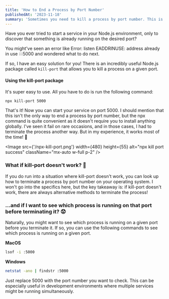 ```yaml
---
title: 'How to End a Process by Port Number'
publishedAt: '2023-11-18'
summary: 'Sometimes you need to kill a process by port number. This is how you do it.'
---
```


Have you ever tried to start a service in your Node.js environment, only to discover that something is already running on the desired port?

You might've seen an error like Error: listen EADDRINUSE: address already in use :::5000 and wondered what to do next.

If so, I have an easy solution for you! There is an incredibly useful Node.js package called `kill-port` that allows you to kill a process on a given port.

#### Using the kill-port package

It's super easy to use. All you have to do is run the following command:

```bash
npx kill-port 5000
```

That's it! Now you can start your service on port 5000. I should mention that this isn't the only way to end a process by port number, but the npx command is quite convenient as it doesn't require you to install anything globally. I've seen it fail on rare occasions, and in those cases, I had to terminate the process another way. But in my experience, it works most of the time! 🤣

<Image
  src={'/npx-kill-port.png'}
  width={480}
  height={55}
  alt="npx kill port success"
  className="mx-auto w-full p-2"
/>


### What if kill-port doesn't work? 🤔
If you do run into a situation where kill-port doesn't work, you can look up how to terminate a process by port number on your operating system. I won't go into the specifics here, but the key takeaway is: if kill-port doesn't work, there are always alternative methods to terminate the process!

### ...and if I want to see which process is running on that port before terminating it? 😟

Naturally, you might want to see which process is running on a given port before you terminate it. If so, you can use the following commands to see which process is running on a given port.

**MacOS**

```bash
lsof -i :5000
```

**Windows**

```bash
netstat -ano | findstr :5000
```

Just replace 5000 with the port number you want to check. This can be especially useful in development environments where multiple services might be running simultaneously.
